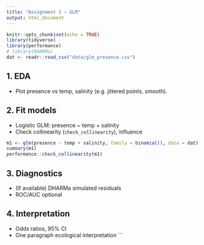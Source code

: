 ```yaml
---
title: "Assignment 1 — GLM"
output: html_document
---
```


```r
knitr::opts_chunk$set(echo = TRUE)
library(tidyverse)
library(performance)
# library(DHARMa)
dat <- readr::read_csv("data/glm_presence.csv")
```

## 1. EDA
- Plot presence vs temp, salinity (e.g. jittered points, smooth).

## 2. Fit models
- Logistic GLM: presence ~ temp + salinity
- Check collinearity (`check_collinearity`), influence

```r
m1 <- glm(presence ~ temp + salinity, family = binomial(), data = dat)
summary(m1)
performance::check_collinearity(m1)
```

## 3. Diagnostics
- (If available) DHARMa simulated residuals
- ROC/AUC optional

## 4. Interpretation
- Odds ratios, 95% CI
- One paragraph ecological interpretation
```

